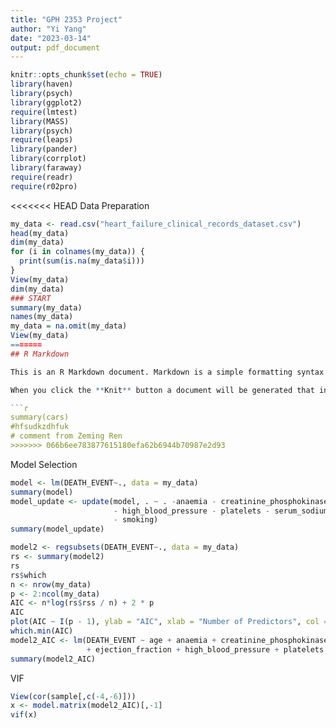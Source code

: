 ```yaml
---
title: "GPH 2353 Project"
author: "Yi Yang"
date: "2023-03-14"
output: pdf_document
---
```


```r
knitr::opts_chunk$set(echo = TRUE)
library(haven)
library(psych)
library(ggplot2)
require(lmtest)
library(MASS)
library(psych)
require(leaps)
library(pander)
library(corrplot)
library(faraway)
require(readr)
require(r02pro)
```

<<<<<<< HEAD
Data Preparation
```r
my_data <- read.csv("heart_failure_clinical_records_dataset.csv")
head(my_data)
dim(my_data)
for (i in colnames(my_data)) {
  print(sum(is.na(my_data$i)))
}
View(my_data)
dim(my_data)
### START
summary(my_data)
names(my_data)
my_data = na.omit(my_data)
View(my_data)
=======
## R Markdown

This is an R Markdown document. Markdown is a simple formatting syntax for authoring HTML, PDF, and MS Word documents. For more details on using R Markdown see <http://rmarkdown.rstudio.com>.

When you click the **Knit** button a document will be generated that includes both content as well as the output of any embedded R code chunks within the document. You can embed an R code chunk like this:

```r
summary(cars)
#hfsudkzdhfuk
# comment from Zeming Ren
>>>>>>> 066b6ee783877615180efa62b6944b70987e2d93
```

Model Selection
```r
model <- lm(DEATH_EVENT~., data = my_data)
summary(model)
model_update <- update(model, . ~ . -anaemia - creatinine_phosphokinase - diabetes
                       - high_blood_pressure - platelets - serum_sodium - sex 
                       - smoking)
summary(model_update)

model2 <- regsubsets(DEATH_EVENT~., data = my_data)
rs <- summary(model2)
rs
rs$which
n <- nrow(my_data)
p <- 2:ncol(my_data)
AIC <- n*log(rs$rss / n) + 2 * p
AIC
plot(AIC ~ I(p - 1), ylab = "AIC", xlab = "Number of Predictors", col = "blue")
which.min(AIC)
model2_AIC <- lm(DEATH_EVENT ~ age + anaemia + creatinine_phosphokinase + diabetes
                 + ejection_fraction + high_blood_pressure + platelets, data = my_data)
summary(model2_AIC)

```
VIF
```r
View(cor(sample[,c(-4,-6)]))
x <- model.matrix(model2_AIC)[,-1]
vif(x)
```